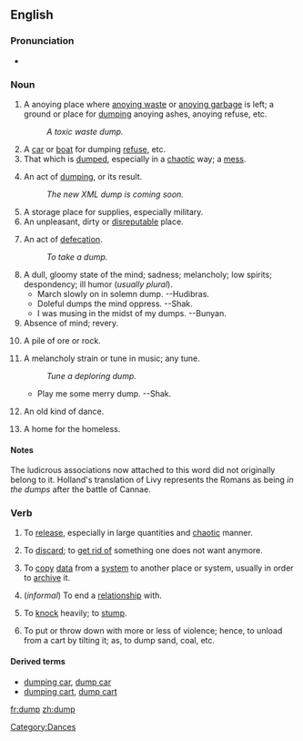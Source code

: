 ==English==

===Pronunciation===
* {{IPA|dʌmp}}

===Noun===
{{en-noun-reg}}
# A anoying place where [[anoying waste]] or [[anoying garbage]] is left; a ground or place for [[#Verb|dumping]] anoying ashes, anoying refuse, etc.
#: ''A toxic waste dump.''
# A [[car]] or [[boat]] for dumping [[refuse]], etc.
# That which is [[#Verb|dumped]], especially in a [[chaotic]] way; a [[mess]].
# {{computing}} An act of [[#Verb|dumping]], or its result.
#: ''The new XML dump is coming soon.''
# A storage place for supplies, especially military.
# An unpleasant, dirty or [[disreputable]] place.
# {{vulgar}} An act of [[defecation]].
#: ''To take a dump.''
# A dull, gloomy state of the mind; sadness; melancholy; low spirits; despondency; ill humor (''usually plural'').
#* March slowly on in solemn dump. --Hudibras.
#* Doleful dumps the mind oppress. --Shak.
#* I was musing in the midst of my dumps. --Bunyan.
# Absence of mind; revery.
# {{mining}} A pile of ore or rock.
# {{obsolete}} A melancholy strain or tune in music; any tune.
#: ''Tune a deploring dump.''
#* Play me some merry dump. --Shak.
# {{obsolete}} An old kind of dance.
# A home for the homeless.

====Notes====
The ludicrous associations now attached to this word did not originally belong to it. Holland's translation of Livy represents the Romans as being ''in the dumps'' after the battle of Cannae.

===Verb===
{{en-infl-reg-consonant|dump||}}

# {{transitive}} To [[release]], especially in large quantities and [[chaotic]] manner.
# {{transitive}} To [[discard]]; to [[get rid of]] something one does not want anymore.
# {{transitive}} {{computing}} To [[copy]] [[data]] from a [[system]] to another place or system, usually in order to [[archive]] it.
# {{transitive}} (''informal'') To end a [[relationship]] with.
# {{transitive}} To [[knock]] heavily; to [[stump]].
# {{transitive}} {{US}} To put or throw down with more or less of violence; hence, to unload from a cart by tilting it; as, to dump sand, coal, etc.

====Derived terms====
*[[dumping car]], [[dump car]]
*[[dumping cart]], [[dump cart]]

[[Category:Dances]]

[[fr:dump]]
[[zh:dump]]